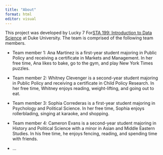 ```yaml
---
title: "About"
format: html
editor: visual
---
```


This project was developed by Lucky 7 For[STA 199: Introduction to Data Science](https://sta199-s23-2.github.io/) at Duke University. The team is comprised of the following team members.

-   Team member 1: Ana Martinez is a first-year student majoring in Public Policy and receiving a certificate in Markets and Management. In her free time, Ana likes to bake, go to the gym, and play New York Times puzzles.

-   Team member 2: Whitney Clevenger is a second-year student majoring in Public Policy and receiving a certificate in Child Policy Research. In her free time, Whitney enjoys reading, weight-lifting, and going out to eat.  

-   Team member 3: Sophia Correderas is a first-year student majoring in Psychology and Political Science. In her free time, Sophia enjoys rollerblading, singing at karaoke, and shopping.

-   Team member 4: Cameron Evans is a second-year student majoring in History and Political Science with a minor in Asian and Middle Eastern Studies. In his free time, he enjoys fencing, reading, and spending time with friends.

-   ...
